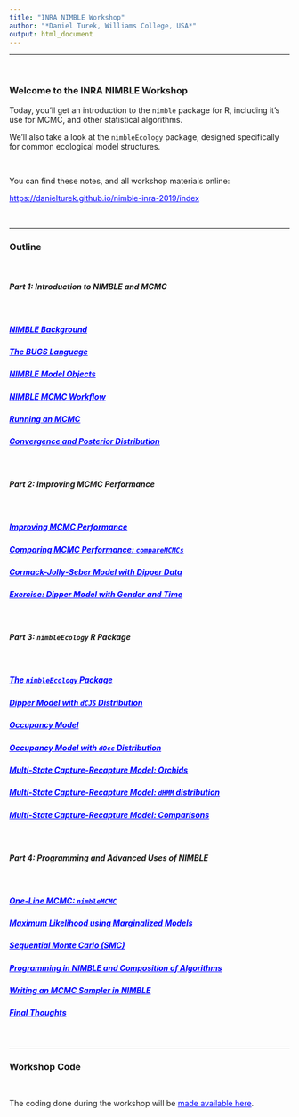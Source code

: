```yaml
---
title: "INRA NIMBLE Workshop"
author: "*Daniel Turek, Williams College, USA*"
output: html_document
---
```



---


\   

### Welcome to the INRA NIMBLE Workshop

Today, you'll get an introduction to the `nimble` package for R, including it's use for MCMC, and other statistical algorithms.

We'll also take a look at the `nimbleEcology` package, designed specifically for common ecological model structures.


\  

You can find these notes, and all workshop materials online:

<a href="https://danielturek.github.io/nimble-inra-2019/index" style="color: blue">https://danielturek.github.io/nimble-inra-2019/index</a>

\   


---

### Outline

\   

##### Part 1: Introduction to NIMBLE and MCMC

\   

##### <a href="https://danielturek.github.io/nimble-inra-2019/nimble_background" target="_blank" style="color: blue">NIMBLE Background</a>

##### <a href="https://danielturek.github.io/nimble-inra-2019/bugs_language" target="_blank" style="color: blue">The BUGS Language</a>

##### <a href="https://danielturek.github.io/nimble-inra-2019/nimble_models" target="_blank" style="color: blue">NIMBLE Model Objects</a>

##### <a href="https://danielturek.github.io/nimble-inra-2019/mcmc_workflow" target="_blank" style="color: blue">NIMBLE MCMC Workflow</a>

##### <a href="https://danielturek.github.io/nimble-inra-2019/running_mcmc" target="_blank" style="color: blue">Running an MCMC</a>

##### <a href="https://danielturek.github.io/nimble-inra-2019/convergence_posterior" target="_blank" style="color: blue">Convergence and Posterior Distribution</a>



\   

##### Part 2: Improving MCMC Performance

\   

##### <a href="https://danielturek.github.io/nimble-inra-2019/improving_performance" target="_blank" style="color: blue">Improving MCMC Performance</a>

##### <a href="https://danielturek.github.io/nimble-inra-2019/compare_mcmcs" target="_blank" style="color: blue">Comparing MCMC Performance: `compareMCMCs`</a>

##### <a href="https://danielturek.github.io/nimble-inra-2019/cjs_dipper" target="_blank" style="color: blue">Cormack-Jolly-Seber Model with Dipper Data</a>

##### <a href="https://danielturek.github.io/nimble-inra-2019/cjs_dipper2" target="_blank" style="color: blue">Exercise: Dipper Model with Gender and Time</a>



\   

##### Part 3: `nimbleEcology` R Package

\   

##### <a href="https://danielturek.github.io/nimble-inra-2019/nimble_ecology" target="_blank" style="color: blue">The `nimbleEcology` Package</a>

##### <a href="https://danielturek.github.io/nimble-inra-2019/dcjs_dipper" target="_blank" style="color: blue">Dipper Model with `dCJS` Distribution</a>

##### <a href="https://danielturek.github.io/nimble-inra-2019/occupancy_model" target="_blank" style="color: blue">Occupancy Model</a>

##### <a href="https://danielturek.github.io/nimble-inra-2019/occupancy_model_docc" target="_blank" style="color: blue">Occupancy Model with `dOcc` Distribution</a>

##### <a href="https://danielturek.github.io/nimble-inra-2019/orchid_model" target="_blank" style="color: blue">Multi-State Capture-Recapture Model: Orchids</a>

##### <a href="https://danielturek.github.io/nimble-inra-2019/orchid_model_dhmm" target="_blank" style="color: blue">Multi-State Capture-Recapture Model: `dHMM` distribution</a>

##### <a href="https://danielturek.github.io/nimble-inra-2019/orchid_comparison" target="_blank" style="color: blue">Multi-State Capture-Recapture Model: Comparisons</a>



\   

##### Part 4: Programming and Advanced Uses of NIMBLE

\   

##### <a href="https://danielturek.github.io/nimble-inra-2019/nimble_mcmc" target="_blank" style="color: blue">One-Line MCMC: `nimbleMCMC`</a>

##### <a href="https://danielturek.github.io/nimble-inra-2019/marginalized_models" target="_blank" style="color: blue">Maximum Likelihood using Marginalized Models</a>

##### <a href="https://danielturek.github.io/nimble-inra-2019/smc" target="_blank" style="color: blue">Sequential Monte Carlo (SMC)</a>

##### <a href="https://danielturek.github.io/nimble-inra-2019/composition_algorithms" target="_blank" style="color: blue">Programming in NIMBLE and Composition of Algorithms</a>

##### <a href="https://danielturek.github.io/nimble-inra-2019/writing_sampler" target="_blank" style="color: blue">Writing an MCMC Sampler in NIMBLE</a>

##### <a href="https://danielturek.github.io/nimble-inra-2019/final_thoughts" target="_blank" style="color: blue">Final Thoughts</a>





\  

---

### Workshop Code

\  

The coding done during the workshop will be <a href="https://danielturek.github.io/nimble-inra-2019/workshop_code" target="_blank" style="color: blue">made available here</a>.




\  

\  

\  

\  

\  

\  

\  

\  

\  

\  

\  

\  

\  

\  

\  

\  
